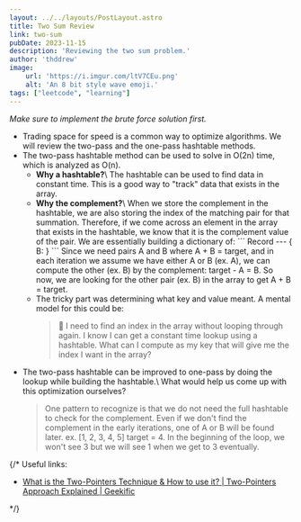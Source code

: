 ```yaml
---
layout: ../../layouts/PostLayout.astro
title: Two Sum Review
link: two-sum
pubDate: 2023-11-15
description: 'Reviewing the two sum problem.'
author: 'thddrew'
image:
    url: 'https://i.imgur.com/ltV7CEu.png'
    alt: 'An 8 bit style wave emoji.'
tags: ["leetcode", "learning"]
---
```


<i>Make sure to implement the brute force solution first.</i>
<ul>
    <li>
        Trading space for speed is a common way to optimize algorithms. We will review the two-pass and the one-pass hashtable methods.
    </li>
    <li>
        The two-pass hashtable method can be used to solve in O(2n) time, which is analyzed as O(n).
        <ul>
            <li>
            <b>Why a hashtable?</b>\
            The hashtable can be used to find data in constant time. This is a good way to "track" data that exists in the array.
            </li>
            <li>
            <b>Why the complement?</b>\
            When we store the complement in the hashtable, we are also storing the index of the matching pair for that summation. Therefore, if we come across an element in the array that
            exists in the hashtable, we know that it is the complement value of the pair. We are essentially building a dictionary of:
            ```
            Record<number, number>
            ---
            { B: <index of A> }
            ```
            Since we need pairs A and B where A + B = target, and in each iteration we assume we have either A or B (ex. A), we can compute the other (ex. B) by the complement: target - A = B.
            So now, we are looking for the other pair (ex. B) in the array to get A + B = target.
            </li>
            <li>
                The tricky part was determining what key and value meant. A mental model for this could be:
                <blockquote>
                🧠 I need to find an index in the array without looping through again. I know I can get a constant time lookup using a hashtable. What can I compute as my key that will give me the index I want in the array?
                </blockquote>
            </li>
        </ul>
    </li>
    <li>
        The two-pass hashtable can be improved to one-pass by doing the lookup while building the hashtable.\
        What would help us come up with this optimization ourselves?
    </li>
    <blockquote>
        One pattern to recognize is that we do not need the full hashtable to check for the complement.
        Even if we don't find the complement in the early iterations, one of A or B will be found later.
        ex. [1, 2, 3, 4, 5] target = 4. In the beginning of the loop, we won't see 3 but we will see 1 when we get to 3 eventually.
    </blockquote>
</ul>

{/* Useful links:
<ul>
    <li><a href="https://www.youtube.com/watch?v=VEPCm3BCtik">What is the Two-Pointers Technique & How to use it? | Two-Pointers Approach Explained | Geekific</a></li>
</ul> */}